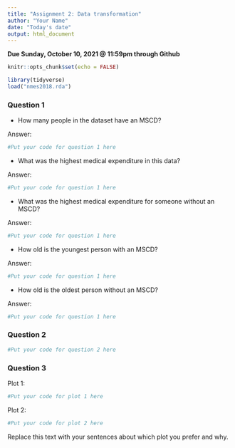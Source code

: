 ```yaml
---
title: "Assignment 2: Data transformation"
author: "Your Name"
date: "Today's date"
output: html_document
---
```


**Due Sunday, October 10, 2021 @ 11:59pm through Github**

```r
knitr::opts_chunk$set(echo = FALSE)
```

```r
library(tidyverse)
load("nmes2018.rda")
```

### Question 1

* How many people in the dataset have an MSCD?

Answer:
```r
#Put your code for question 1 here

```

* What was the highest medical expenditure in this data?

Answer:
```r
#Put your code for question 1 here

```

* What was the highest medical expenditure for someone without an MSCD?

Answer:
```r
#Put your code for question 1 here

```

* How old is the youngest person with an MSCD?

Answer:
```r
#Put your code for question 1 here

```

* How old is the oldest person without an MSCD?

Answer:
```r
#Put your code for question 1 here

```


### Question 2
```r
#Put your code for question 2 here

```

### Question 3

Plot 1:
```r
#Put your code for plot 1 here

```

Plot 2:
```r
#Put your code for plot 2 here

```

Replace this text with your sentences about which plot you prefer and why.